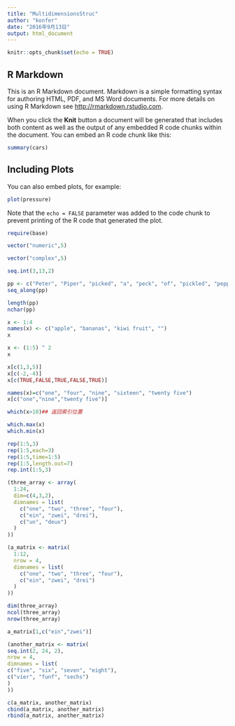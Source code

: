 ```yaml
---
title: "MultidimensionsStruc"
author: "konfer"
date: "2016年9月13日"
output: html_document
---
```


```r
knitr::opts_chunk$set(echo = TRUE)
```

## R Markdown

This is an R Markdown document. Markdown is a simple formatting syntax for authoring HTML, PDF, and MS Word documents. For more details on using R Markdown see <http://rmarkdown.rstudio.com>.

When you click the **Knit** button a document will be generated that includes both content as well as the output of any embedded R code chunks within the document. You can embed an R code chunk like this:

```r
summary(cars)
```

## Including Plots

You can also embed plots, for example:

```r
plot(pressure)
```

Note that the `echo = FALSE` parameter was added to the code chunk to prevent printing of the R code that generated the plot.


```r

require(base)

vector("numeric",5)

vector("complex",5)

seq.int(3,13,2)

pp <- c("Peter", "Piper", "picked", "a", "peck", "of", "pickled", "peppers")
seq_along(pp)

length(pp)
nchar(pp)

x <- 1:4
names(x) <- c("apple", "bananas", "kiwi fruit", "")
x

x <- (1:5) ^ 2
x

x[c(1,3,5)]
x[c(-2,-4)]
x[c(TRUE,FALSE,TRUE,FALSE,TRUE)]

names(x)=c("one", "four", "nine", "sixteen", "twenty five")
x[c("one","nine","twenty five")]

which(x>10)## 返回索引位置

which.max(x)
which.min(x)

rep(1:5,3)
rep(1:5,each=3)
rep(1:5,time=1:5)
rep(1:5,length.out=7)
rep.int(1:5,3)

(three_array <- array(
  1:24,
  dim=c(4,3,2),
  dimnames = list(
    c("one", "two", "three", "four"),
    c("ein", "zwei", "drei"),
    c("un", "deux")
  )
))

(a_matrix <- matrix(
  1:12,
  nrow = 4,
  dimnames = list(
    c("one", "two", "three", "four"),
    c("ein", "zwei", "drei")
  )
))

dim(three_array)
ncol(three_array)
nrow(three_array)

a_matrix[1,c("ein","zwei")]

(another_matrix <- matrix(
seq.int(2, 24, 2),
nrow = 4,
dimnames = list(
c("five", "six", "seven", "eight"),
c("vier", "funf", "sechs")
)
))

c(a_matrix, another_matrix)
cbind(a_matrix, another_matrix)
rbind(a_matrix, another_matrix)




```


































